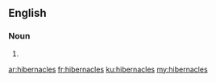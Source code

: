 ==English==

===Noun===
{{head|en}}

# {{plural of|hibernacle}}

[[ar:hibernacles]]
[[fr:hibernacles]]
[[ku:hibernacles]]
[[my:hibernacles]]